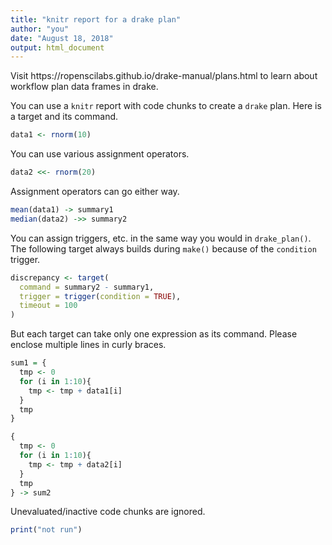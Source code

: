```yaml
---
title: "knitr report for a drake plan"
author: "you"
date: "August 18, 2018"
output: html_document
---
```


Visit https://ropenscilabs.github.io/drake-manual/plans.html to learn about workflow plan data frames in drake.

You can use a `knitr` report with code chunks to create a `drake` plan. Here is a target and its command.

```r
data1 <- rnorm(10)
```

You can use various assignment operators.

```r
data2 <<- rnorm(20)
```

Assignment operators can go either way.

```r
mean(data1) -> summary1
median(data2) ->> summary2
```

You can assign triggers, etc. in the same way you would in `drake_plan()`. The following target always builds during `make()` because of the `condition` trigger.

```r
discrepancy <- target(
  command = summary2 - summary1,
  trigger = trigger(condition = TRUE),
  timeout = 100
)
```

But each target can take only one expression as its command. Please enclose multiple lines in curly braces.

```r
sum1 = {
  tmp <- 0
  for (i in 1:10){
    tmp <- tmp + data1[i]
  }
  tmp
}

{
  tmp <- 0
  for (i in 1:10){
    tmp <- tmp + data2[i]
  }
  tmp
} -> sum2
```

Unevaluated/inactive code chunks are ignored.

```r
print("not run")
```
